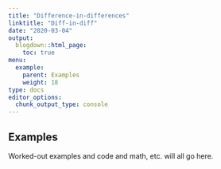 ```yaml
---
title: "Difference-in-differences"
linktitle: "Diff-in-diff"
date: "2020-03-04"
output:
  blogdown::html_page:
    toc: true
menu:
  example:
    parent: Examples
    weight: 18
type: docs
editor_options: 
  chunk_output_type: console
---
```


## Examples

Worked-out examples and code and math, etc. will all go here.
